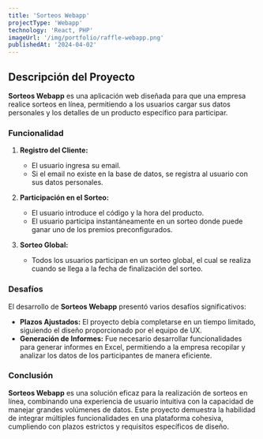 ```yaml
---
title: 'Sorteos Webapp'
projectType: 'Webapp'
technology: 'React, PHP'
imageUrl: '/img/portfolio/raffle-webapp.png'
publishedAt: '2024-04-02'
---
```

## Descripción del Proyecto

**Sorteos Webapp** es una aplicación web diseñada para que una empresa realice sorteos en línea, permitiendo a los usuarios cargar sus datos personales y los detalles de un producto específico para participar.

### Funcionalidad

1. **Registro del Cliente:**
   - El usuario ingresa su email.
   - Si el email no existe en la base de datos, se registra al usuario con sus datos personales.

2. **Participación en el Sorteo:**
   - El usuario introduce el código y la hora del producto.
   - El usuario participa instantáneamente en un sorteo donde puede ganar uno de los premios preconfigurados.

3. **Sorteo Global:**
   - Todos los usuarios participan en un sorteo global, el cual se realiza cuando se llega a la fecha de finalización del sorteo.

### Desafíos

El desarrollo de **Sorteos Webapp** presentó varios desafíos significativos:

- **Plazos Ajustados:** El proyecto debía completarse en un tiempo limitado, siguiendo el diseño proporcionado por el equipo de UX.
- **Generación de Informes:** Fue necesario desarrollar funcionalidades para generar informes en Excel, permitiendo a la empresa recopilar y analizar los datos de los participantes de manera eficiente.

### Conclusión

**Sorteos Webapp** es una solución eficaz para la realización de sorteos en línea, combinando una experiencia de usuario intuitiva con la capacidad de manejar grandes volúmenes de datos. Este proyecto demuestra la habilidad de integrar múltiples funcionalidades en una plataforma cohesiva, cumpliendo con plazos estrictos y requisitos específicos de diseño.
